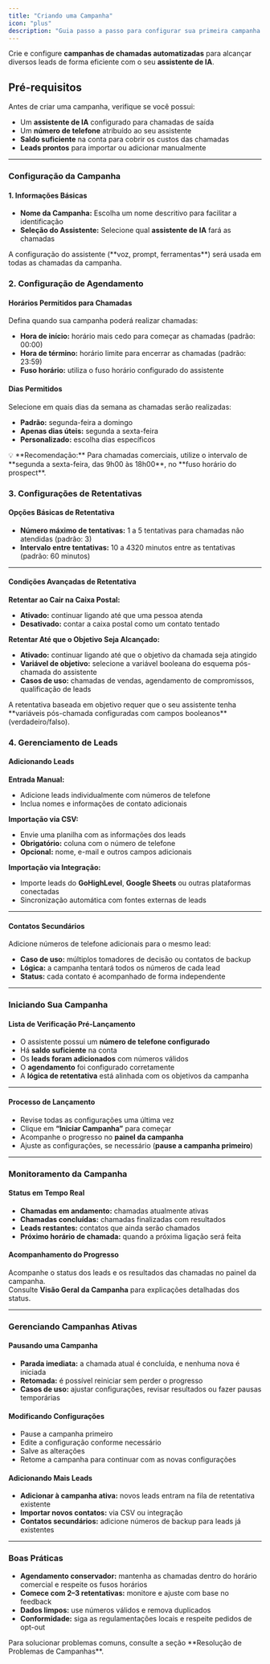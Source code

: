 ```yaml
---
title: "Criando uma Campanha"
icon: "plus"
description: "Guia passo a passo para configurar sua primeira campanha de chamadas automatizadas "
---
```


Crie e configure **campanhas de chamadas automatizadas** para alcançar diversos leads de forma eficiente com o seu **assistente de IA**.

## Pré-requisitos

Antes de criar uma campanha, verifique se você possui:

- Um **assistente de IA** configurado para chamadas de saída
- Um **número de telefone** atribuído ao seu assistente
- **Saldo suficiente** na conta para cobrir os custos das chamadas
- **Leads prontos** para importar ou adicionar manualmente

---

### Configuração da Campanha

#### 1. Informações Básicas

- **Nome da Campanha:** Escolha um nome descritivo para facilitar a identificação
- **Seleção do Assistente:** Selecione qual **assistente de IA** fará as chamadas

<Note>
  A configuração do assistente (**voz, prompt, ferramentas**) será usada em todas as chamadas da campanha.
</Note>

### 2. Configuração de Agendamento

#### Horários Permitidos para Chamadas

Defina quando sua campanha poderá realizar chamadas:

- **Hora de início:** horário mais cedo para começar as chamadas (padrão: 00:00)
- **Hora de término:** horário limite para encerrar as chamadas (padrão: 23:59)
- **Fuso horário:** utiliza o fuso horário configurado do assistente

#### Dias Permitidos

Selecione em quais dias da semana as chamadas serão realizadas:

- **Padrão:** segunda-feira a domingo
- **Apenas dias úteis:** segunda a sexta-feira
- **Personalizado:** escolha dias específicos

<Tip>
  💡 **Recomendação:** Para chamadas comerciais, utilize o intervalo de **segunda a sexta-feira, das 9h00 às 18h00**, no **fuso horário do prospect**.
</Tip>

### 3. Configurações de Retentativas

#### Opções Básicas de Retentativa

- **Número máximo de tentativas:** 1 a 5 tentativas para chamadas não atendidas (padrão: 3)
- **Intervalo entre tentativas:** 10 a 4320 minutos entre as tentativas (padrão: 60 minutos)

---

#### Condições Avançadas de Retentativa

**Retentar ao Cair na Caixa Postal:**

- **Ativado:** continuar ligando até que uma pessoa atenda
- **Desativado:** contar a caixa postal como um contato tentado

**Retentar Até que o Objetivo Seja Alcançado:**

- **Ativado:** continuar ligando até que o objetivo da chamada seja atingido
- **Variável de objetivo:** selecione a variável booleana do esquema pós-chamada do assistente
- **Casos de uso:** chamadas de vendas, agendamento de compromissos, qualificação de leads

<Warning>
  A retentativa baseada em objetivo requer que o seu assistente tenha **variáveis pós-chamada configuradas com campos booleanos** (verdadeiro/falso).
</Warning>

### 4. Gerenciamento de Leads

#### Adicionando Leads

**Entrada Manual:**

- Adicione leads individualmente com números de telefone
- Inclua nomes e informações de contato adicionais

**Importação via CSV:**

- Envie uma planilha com as informações dos leads
- **Obrigatório:** coluna com o número de telefone
- **Opcional:** nome, e-mail e outros campos adicionais

**Importação via Integração:**

- Importe leads do **GoHighLevel**, **Google Sheets** ou outras plataformas conectadas
- Sincronização automática com fontes externas de leads

---

#### Contatos Secundários

Adicione números de telefone adicionais para o mesmo lead:

- **Caso de uso:** múltiplos tomadores de decisão ou contatos de backup
- **Lógica:** a campanha tentará todos os números de cada lead
- **Status:** cada contato é acompanhado de forma independente

---

### Iniciando Sua Campanha

#### Lista de Verificação Pré-Lançamento

- O assistente possui um **número de telefone configurado**
- Há **saldo suficiente** na conta
- Os **leads foram adicionados** com números válidos
- O **agendamento** foi configurado corretamente
- A **lógica de retentativa** está alinhada com os objetivos da campanha

---

#### Processo de Lançamento

- Revise todas as configurações uma última vez
- Clique em **“Iniciar Campanha”** para começar
- Acompanhe o progresso no **painel da campanha**
- Ajuste as configurações, se necessário (**pause a campanha primeiro**)

---

### Monitoramento da Campanha

#### Status em Tempo Real

- **Chamadas em andamento:** chamadas atualmente ativas
- **Chamadas concluídas:** chamadas finalizadas com resultados
- **Leads restantes:** contatos que ainda serão chamados
- **Próximo horário de chamada:** quando a próxima ligação será feita

#### Acompanhamento do Progresso

Acompanhe o status dos leads e os resultados das chamadas no painel da campanha.\
Consulte **Visão Geral da Campanha** para explicações detalhadas dos status.

---

### Gerenciando Campanhas Ativas

#### Pausando uma Campanha

- **Parada imediata:** a chamada atual é concluída, e nenhuma nova é iniciada
- **Retomada:** é possível reiniciar sem perder o progresso
- **Casos de uso:** ajustar configurações, revisar resultados ou fazer pausas temporárias

#### Modificando Configurações

- Pause a campanha primeiro
- Edite a configuração conforme necessário
- Salve as alterações
- Retome a campanha para continuar com as novas configurações

#### Adicionando Mais Leads

- **Adicionar à campanha ativa:** novos leads entram na fila de retentativa existente
- **Importar novos contatos:** via CSV ou integração
- **Contatos secundários:** adicione números de backup para leads já existentes

---

### Boas Práticas

- **Agendamento conservador:** mantenha as chamadas dentro do horário comercial e respeite os fusos horários
- **Comece com 2–3 retentativas:** monitore e ajuste com base no feedback
- **Dados limpos:** use números válidos e remova duplicados
- **Conformidade:** siga as regulamentações locais e respeite pedidos de opt-out

<Note>
  Para solucionar problemas comuns, consulte a seção **Resolução de Problemas de Campanhas**.
</Note>
